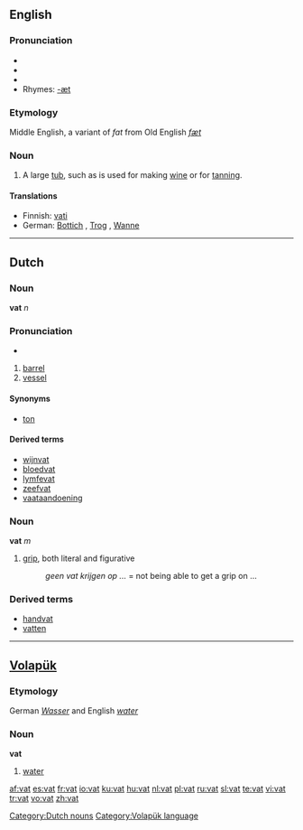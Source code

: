 {{see|VAT}}
==English==

===Pronunciation===
*{{IPA|/væt/}}
*{{SAMPA|/v{t/}}
*{{audio|en-us-vat.ogg|Audio (US)}}
*Rhymes: [[Rhymes:English:-æt|-æt]]
===Etymology===
Middle English, a variant of ''fat'' from Old English ''[[fæt]]''

===Noun===
{{en-noun}}

#A large [[tub]], such as is used for making [[wine]] or for [[tanning]].

====Translations====
*Finnish: [[vati]]
*German: [[Bottich]] {{m}}, [[Trog]] {{m}}, [[Wanne]] {{f}}

----

==Dutch==

===Noun===
'''vat''' ''n''
===Pronunciation===
*{{audio|Nl-vat.ogg|audio}}

#[[barrel]]
#[[vessel]]

====Synonyms====
*[[ton]]

====Derived terms====
*[[wijnvat]] 
*[[bloedvat]]
*[[lymfevat]]
*[[zeefvat]]
*[[vaataandoening]]

===Noun===
'''vat''' ''m''

#[[grip]], both literal and figurative
#:''geen vat krijgen op ...'' = not being able to get a grip on ...

===Derived terms===
*[[handvat]] 
*[[vatten]]

[[Category:Dutch nouns]]

----

==[[Volapük]]==

===Etymology===
German ''[[Wasser]]'' and English ''[[water]]''

===Noun===
'''vat'''

# [[water]]

[[Category:Volapük language]]

[[af:vat]]
[[es:vat]]
[[fr:vat]]
[[io:vat]]
[[ku:vat]]
[[hu:vat]]
[[nl:vat]]
[[pl:vat]]
[[ru:vat]]
[[sl:vat]]
[[te:vat]]
[[vi:vat]]
[[tr:vat]]
[[vo:vat]]
[[zh:vat]]